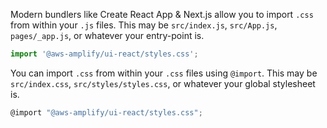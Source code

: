
<BlockSwitcher>
<Block name="JS">

Modern bundlers like Create React App & Next.js allow you to import `.css` from within your `.js` files.
This may be `src/index.js`, `src/App.js`, `pages/_app.js`, or whatever your entry-point is.

```js
import '@aws-amplify/ui-react/styles.css';
```

</Block>
<Block name="CSS">

You can import `.css` from within your `.css` files using `@import`.
This may be `src/index.css`, `src/styles/styles.css`, or whatever your global stylesheet is.

```js
@import "@aws-amplify/ui-react/styles.css";
```

</Block>
</BlockSwitcher>
